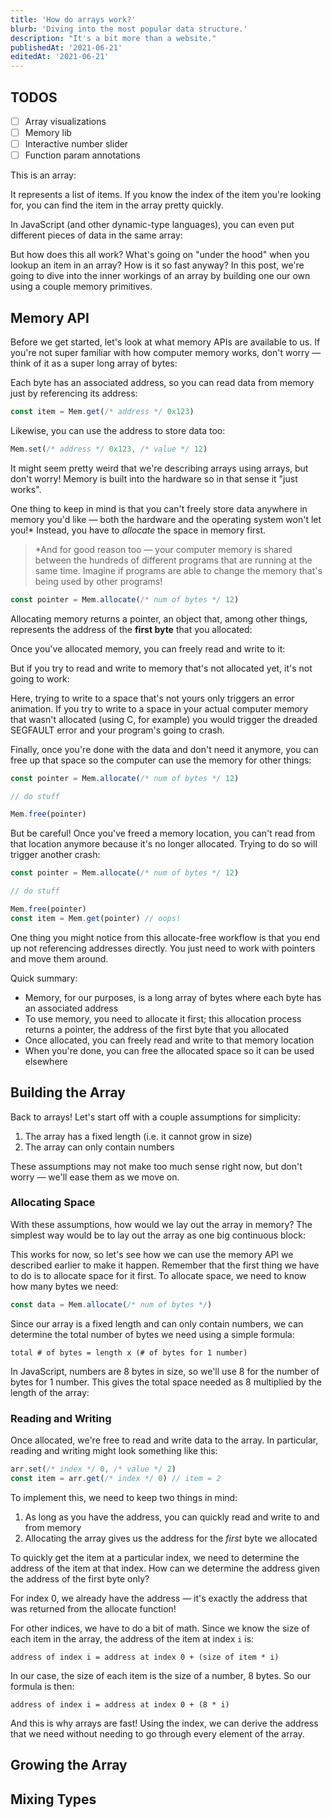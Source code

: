 ```yaml
---
title: 'How do arrays work?'
blurb: 'Diving into the most popular data structure.'
description: "It's a bit more than a website."
publishedAt: '2021-06-21'
editedAt: '2021-06-21'
---
```




## TODOS

- [ ] Array visualizations
- [ ] Memory lib
- [ ] Interactive number slider
- [ ] Function param annotations

This is an array:

<Array />

It represents a list of items. If you know the index of the item you're looking for, you can find the item in the array pretty quickly.

<Placeholder name="array lookup" />

In JavaScript (and other dynamic-type languages), you can even put different pieces of data in the same array:

<Placeholder name="multi-type arrays" />

But how does this all work? What's going on "under the hood" when you lookup an item in an array? How is it so fast anyway? In this post, we're going to dive into the inner workings of an array by building one our own using a couple memory primitives.

## Memory API

Before we get started, let's look at what memory APIs are available to us. If you're not super familiar with how computer memory works, don't worry — think of it as a super long array of bytes:

<Placeholder name="memory list" />

Each byte has an associated address, so you can read data from memory just by referencing its address:

```js
const item = Mem.get(/* address */ 0x123)
```

<Placeholder name="memory access" />

Likewise, you can use the address to store data too:

```js
Mem.set(/* address */ 0x123, /* value */ 12)
```

<Placeholder name="memory storage" />

<Callout label="Arrays... with arrays?">

It might seem pretty weird that we're describing arrays using arrays, but don't worry! Memory is built into the hardware so in that sense it "just works".

</Callout>

One thing to keep in mind is that you can't freely store data anywhere in memory you'd like — both the hardware and the operating system won't let you!\* Instead, you have to _allocate_ the space in memory first.

> \*And for good reason too — your computer memory is shared between the hundreds of different programs that are running at the same time. Imagine if programs are able to change the memory that's being used by other programs!

```js
const pointer = Mem.allocate(/* num of bytes */ 12)
```

Allocating memory returns a pointer, an object that, among other things, represents the address of the **first byte** that you allocated:

<Placeholder name="memory and pointers" />

Once you've allocated memory, you can freely read and write to it:

<Placeholder name="read and write to allocated memory" />

But if you try to read and write to memory that's not allocated yet, it's not going to work:

<Placeholder name="read to non-allocated memory" />

<Callout label="Fake Memory">

Here, trying to write to a space that's not yours only triggers an error animation. If you try to write to a space in your actual computer memory that wasn't allocated (using C, for example) you would trigger the dreaded SEGFAULT error and your program's going to crash.

</Callout>

Finally, once you're done with the data and don't need it anymore, you can free up that space so the computer can use the memory for other things:

```js
const pointer = Mem.allocate(/* num of bytes */ 12)

// do stuff

Mem.free(pointer)
```

<Placeholder name="freeing memory" />

But be careful! Once you've freed a memory location, you can't read from that location anymore because it's no longer allocated. Trying to do so will trigger another crash:

```js
const pointer = Mem.allocate(/* num of bytes */ 12)

// do stuff

Mem.free(pointer)
const item = Mem.get(pointer) // oops!
```

<Placeholder name="read from freed memory" />

One thing you might notice from this allocate-free workflow is that you end up not referencing addresses directly. You just need to work with pointers and move them around.

Quick summary:

- Memory, for our purposes, is a long array of bytes where each byte has an associated address
- To use memory, you need to allocate it first; this allocation process returns a pointer, the address of the first byte that you allocated
- Once allocated, you can freely read and write to that memory location
- When you're done, you can free the allocated space so it can be used elsewhere

## Building the Array

Back to arrays! Let's start off with a couple assumptions for simplicity:

1. The array has a fixed length (i.e. it cannot grow in size)
2. The array can only contain numbers

These assumptions may not make too much sense right now, but don't worry — we'll ease them as we move on.

### Allocating Space

With these assumptions, how would we lay out the array in memory? The simplest way would be to lay out the array as one big continuous block:

<Placeholder name="array block" />

This works for now, so let's see how we can use the memory API we described earlier to make it happen. Remember that the first thing we have to do is to allocate space for it first. To allocate space, we need to know how many bytes we need:

```js
const data = Mem.allocate(/* num of bytes */)
```

Since our array is a fixed length and can only contain numbers, we can determine the total number of bytes we need using a simple formula:

```
total # of bytes = length x (# of bytes for 1 number)
```

In JavaScript, numbers are 8 bytes in size, so we'll use 8 for the number of bytes for 1 number. This gives the total space needed as 8 multiplied by the length of the array:

<Placeholder name="allocate array" />

### Reading and Writing

Once allocated, we're free to read and write data to the array. In particular, reading and writing might look something like this:

```js
arr.set(/* index */ 0, /* value */ 2)
const item = arr.get(/* index */ 0) // item = 2
```

To implement this, we need to keep two things in mind:

1. As long as you have the address, you can quickly read and write to and from memory
2. Allocating the array gives us the address for the _first_ byte we allocated

To quickly get the item at a particular index, we need to determine the address of the item at that index. How can we determine the address given the address of the first byte only?

For index 0, we already have the address — it's exactly the address that was returned from the allocate function!

<Placeholder name="read index 0" />

For other indices, we have to do a bit of math. Since we know the size of each item in the array, the address of the item at index `i` is:

```
address of index i = address at index 0 + (size of item * i)
```

In our case, the size of each item is the size of a number, 8 bytes. So our formula is then:

```
address of index i = address at index 0 + (8 * i)
```

<Placeholder name="read from index i" />

And this is why arrays are fast! Using the index, we can derive the address that we need without needing to go through every element of the array.

## Growing the Array

## Mixing Types
